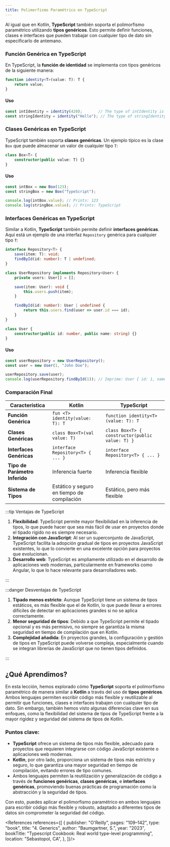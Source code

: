 ```yaml
---
title: Polimorfismo Paramétrico en TypeScript
---
```


<ReadingTime/>

Al igual que en Kotlin, **TypeScript** también soporta el polimorfismo paramétrico utilizando **tipos genéricos**. Esto permite definir funciones, clases e interfaces que pueden trabajar con cualquier tipo de dato sin especificarlo de antemano.

### Función Genérica en TypeScript

En TypeScript, la **función de identidad** se implementa con tipos genéricos de la siguiente manera:

```typescript
function identity<T>(value: T): T {
    return value;
}
```

#### Uso

```typescript
const intIdentity = identity(420);       // The type of intIdentity is number
const stringIdentity = identity("Hello"); // The type of stringIdentity is string
```

### Clases Genéricas en TypeScript

TypeScript también soporta **clases genéricas**. Un ejemplo típico es la clase `Box` que puede almacenar un valor de cualquier tipo `T`:

```typescript
class Box<T> {
    constructor(public value: T) {}
}
```

#### Uso

```typescript
const intBox = new Box(123);
const stringBox = new Box("TypeScript");

console.log(intBox.value); // Prints: 123
console.log(stringBox.value); // Prints: TypeScript
```

### Interfaces Genéricas en TypeScript

Similar a Kotlin, **TypeScript** también permite definir **interfaces genéricas**. Aquí está un ejemplo de una interfaz `Repository` genérica para cualquier tipo `T`:

```typescript
interface Repository<T> {
    save(item: T): void;
    findById(id: number): T | undefined;
}

class UserRepository implements Repository<User> {
    private users: User[] = [];

    save(item: User): void {
        this.users.push(item);
    }

    findById(id: number): User | undefined {
        return this.users.find(user => user.id === id);
    }
}

class User {
    constructor(public id: number, public name: string) {}
}
```

#### Uso

```typescript
const userRepository = new UserRepository();
const user = new User(1, "John Doe");

userRepository.save(user);
console.log(userRepository.findById(1)); // Imprime: User { id: 1, name: 'John Doe' }
```

### Comparación Final

| Característica                 | Kotlin                                     | TypeScript                                      |
|--------------------------------|--------------------------------------------|-------------------------------------------------|
| **Función Genérica**           | `fun <T> identity(value: T): T`            | `function identity<T>(value: T): T`             |
| **Clases Genéricas**           | `class Box<T>(val value: T)`               | `class Box<T> { constructor(public value: T) }` |
| **Interfaces Genéricas**       | `interface Repository<T> { ... }`          | `interface Repository<T> { ... }`               |
| **Tipo de Parámetro Inferido** | Inferencia fuerte                          | Inferencia flexible                             |
| **Sistema de Tipos**           | Estático y seguro en tiempo de compilación | Estático, pero más flexible                     |

:::tip Ventajas de TypeScript

1. **Flexibilidad**: TypeScript permite mayor flexibilidad en la inferencia de tipos, lo que puede hacer que sea más fácil de usar en proyectos donde el tipado rígido no es siempre necesario.
2. **Integración con JavaScript**: Al ser un superconjunto de JavaScript, TypeScript facilita la adopción gradual de tipos en proyectos JavaScript existentes, lo que lo convierte en una excelente opción para proyectos que evolucionan.
3. **Desarrollo web**: TypeScript es ampliamente utilizado en el desarrollo de aplicaciones web modernas, particularmente en frameworks como Angular, lo que lo hace relevante para desarrolladores web.

:::

:::danger Desventajas de TypeScript

1. **Tipado menos estricto**: Aunque TypeScript tiene un sistema de tipos estáticos, es más flexible que el de Kotlin, lo que puede llevar a errores difíciles de detectar en aplicaciones grandes si no se aplica correctamente.
2. **Menor seguridad de tipos**: Debido a que TypeScript permite el tipado opcional y es más permisivo, no siempre se garantiza la misma seguridad en tiempo de compilación que en Kotlin.
3. **Complejidad añadida**: En proyectos grandes, la configuración y gestión de tipos en TypeScript puede volverse compleja, especialmente cuando se integran librerías de JavaScript que no tienen tipos definidos.

:::

## ¿Qué Aprendimos?

En esta lección, hemos explorado cómo **TypeScript** soporta el polimorfismo paramétrico de manera similar a **Kotlin** a través del uso de **tipos genéricos**. Ambos lenguajes permiten escribir código más flexible y reutilizable al permitir que funciones, clases e interfaces trabajen con cualquier tipo de dato. Sin embargo, también hemos visto algunas diferencias clave en sus enfoques, como la flexibilidad del sistema de tipos de TypeScript frente a la mayor rigidez y seguridad del sistema de tipos de Kotlin.

### Puntos clave:
- **TypeScript** ofrece un sistema de tipos más flexible, adecuado para proyectos que requieren integrarse con código JavaScript existente o aplicaciones web modernas.
- **Kotlin**, por otro lado, proporciona un sistema de tipos más estricto y seguro, lo que garantiza una mayor seguridad en tiempo de compilación, evitando errores de tipo comunes.
- Ambos lenguajes permiten la reutilización y generalización de código a través de **funciones genéricas**, **clases genéricas**, e **interfaces genéricas**, promoviendo buenas prácticas de programación como la abstracción y la seguridad de tipos.

Con esto, puedes aplicar el polimorfismo paramétrico en ambos lenguajes para escribir código más flexible y robusto, adaptado a diferentes tipos de datos sin comprometer la seguridad del código.

<References references={[
    {
        publisher: "O'Reilly",
        pages: "109–142",
        type: "book",
        title: "4. Generics",
        author: "Baumgartner, S.",
        year: "2023",
        bookTitle: "Typescript Cookbook: Real world type-level programming",
        location: "Sebastopol, CA",
    },
]}/>